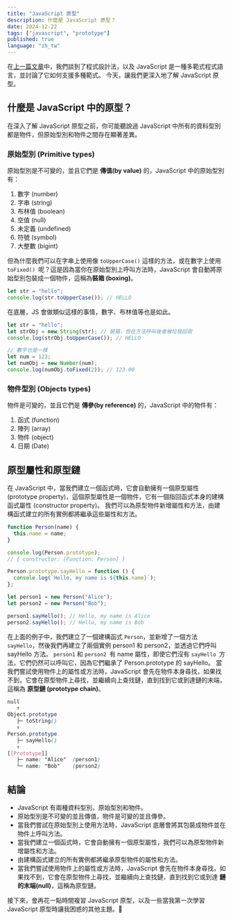 ```yaml
---
title: "JavaScript 原型"
description: 什麼是 JavaScript 原型？
date: 2024-12-22
tags: ["javascript", "prototype"]
published: true
language: "zh_tw"
---
```


在[上一篇文章](/zh_tw/blog/js-prototype-introduction-programming-paradigms-zh_tw)中，我們談到了程式設計法，以及 JavaScript 是一種多範式程式語言，並討論了它如何支援多種範式。
今天，讓我們更深入地了解 JavaScript 原型。

## 什麼是 JavaScript 中的原型？

在深入了解 JavaScript 原型之前，你可能聽說過 JavaScript 中所有的資料型別都是物件，但原始型別和物件之間存在顯著差異。

### 原始型別 (Primitive types)

原始型別是不可變的，並且它們是 **傳值(by value)** 的，JavaScript 中的原始型別有：

1. 數字 (number)
2. 字串 (string)
3. 布林值 (boolean)
4. 空值 (null)
5. 未定義 (undefined)
6. 符號 (symbol)
7. 大整數 (bigint)

但為什麼我們可以在字串上使用像 `toUpperCase()` 這樣的方法，或在數字上使用 `toFixed() `呢？這是因為當你在原始型別上呼叫方法時，JavaScript 會自動將原始型別包裝成一個物件，這稱為**裝箱 (boxing)**。

```js
let str = "hello";
console.log(str.toUpperCase()); // HELLO
```

在底層，JS 會做類似這樣的事情，數字、布林值等也是如此。

```js
let str = "hello";
let strObj = new String(str); // 裝箱，但在方法呼叫後會被垃圾回收
console.log(strObj.toUpperCase()); // HELLO

// 數字也是一樣
let num = 123;
let numObj = new Number(num);
console.log(numObj.toFixed(2)); // 123.00
```

### 物件型別 (Objects types)

物件是可變的，並且它們是 **傳參(by reference)** 的，JavaScript 中的物件有：

1. 函式 (function)
2. 陣列 (array)
3. 物件 (object)
4. 日期 (Date)

## 原型屬性和原型鏈

在 JavaScript 中，當我們建立一個函式時，它會自動擁有一個原型屬性 (prototype property)，這個原型屬性是一個物件，它有一個指回函式本身的建構函式屬性 (constructor property)。
我們可以為原型物件新增屬性和方法，由建構函式建立的所有實例都將繼承這些屬性和方法。

```js
function Person(name) {
  this.name = name;
}

console.log(Person.prototype);
// { constructor: [Function: Person] }

Person.prototype.sayHello = function () {
  console.log(`Hello, my name is ${this.name}`);
};

let person1 = new Person("Alice");
let person2 = new Person("Bob");

person1.sayHello(); // Hello, my name is Alice
person2.sayHello(); // Hello, my name is Bob
```

在上面的例子中，我們建立了一個建構函式 `Person`，並新增了一個方法 `sayHello`，然後我們再建立了兩個實例 person1 和 person2，並透過它們呼叫 sayHello 方法。
`person1` 和 `person2 `有 name 屬性，即使它們沒有 `sayHello `方法，它們仍然可以呼叫它，因為它們繼承了 Person.prototype 的 sayHello。
當我們嘗試使用物件上的屬性或方法時，JavaScript 會先在物件本身尋找，如果找不到，它會在原型物件上尋找，並繼續向上查找鏈，直到找到它或到達鏈的末端，
這稱為 **原型鏈 (prototype chain)**。

```css
null
   ↑
Object.prototype
   ├─ toString()
   ↑
Person.prototype
   ├─ sayHello()
   ↑
[[Prototype]]
   ├─ name: "Alice"  (person1)
   └─ name: "Bob"    (person2)
```

## 結論

- JavaScript 有兩種資料型別，原始型別和物件。
- 原始型別是不可變的並且傳值，物件是可變的並且傳參。
- 當我們嘗試在原始型別上使用方法時，JavaScript 底層會將其包裝成物件並在物件上呼叫方法。
- 當我們建立一個函式時，它會自動擁有一個原型屬性，我們可以為原型物件新增屬性和方法。
- 由建構函式建立的所有實例都將繼承原型物件的屬性和方法。
- 當我們嘗試使用物件上的屬性或方法時，JavaScript 會先在物件本身尋找，如果找不到，它會在原型物件上尋找，並繼續向上查找鏈，直到找到它或到達 **鏈的末端(null)**，這稱為原型鏈。

接下來，會再花一點時間複習 JavaScript 原型，以及一些當我第一次學習 JavaScript 原型時讓我困惑的其他主題。🥲
